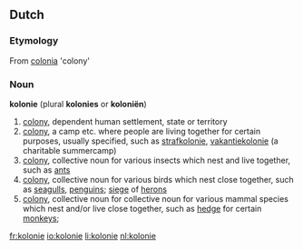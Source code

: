 ==Dutch==

===Etymology===
From {{L.}} [[colonia]] 'colony'

===Noun===
'''kolonie''' {{f}} (plural '''kolonies''' or '''koloniën''')
# [[colony]], dependent human settlement, state or territory
# [[colony]], a camp etc. where people are living together for certain purposes, usually specified, such as [[strafkolonie]], [[vakantiekolonie]] (a charitable summercamp)
# [[colony]], collective noun for various insects which nest and live together, such as [[ant]]s 
# [[colony]], collective noun for various birds which nest close together, such as [[seagull]]s, [[penguin]]s; [[siege]] of [[heron]]s
# [[colony]], collective noun for collective noun for various mammal species which nest and/or live close together, such as [[hedge]] for certain [[monkey]]s; 

[[fr:kolonie]]
[[io:kolonie]]
[[li:kolonie]]
[[nl:kolonie]]